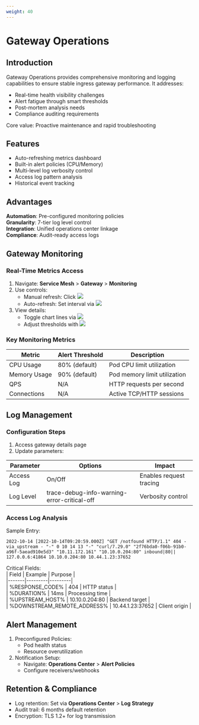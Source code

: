```yaml
---
weight: 40
---
```


# Gateway Operations

## Introduction  
Gateway Operations provides comprehensive monitoring and logging capabilities to ensure stable ingress gateway performance. It addresses:

- Real-time health visibility challenges  
- Alert fatigue through smart thresholds  
- Post-mortem analysis needs  
- Compliance auditing requirements  

Core value: Proactive maintenance and rapid troubleshooting  

## Features  
- Auto-refreshing metrics dashboard  
- Built-in alert policies (CPU/Memory)  
- Multi-level log verbosity control  
- Access log pattern analysis  
- Historical event tracking  

## Advantages  
**Automation**: Pre-configured monitoring policies  
**Granularity**: 7-tier log level control  
**Integration**: Unified operations center linkage  
**Compliance**: Audit-ready access logs  

## Gateway Monitoring

### Real-Time Metrics Access  
1. Navigate: **Service Mesh** > **Gateway** > **Monitoring**  
2. Use controls:  
   - Manual refresh: Click ![](/en/img/00metricrefresh.png)  
   - Auto-refresh: Set interval via ![](/en/img/00metricautorefresh.png)  
3. View details:  
   - Toggle chart lines via ![](/en/img/00legend.png)  
   - Adjust thresholds with ![](/en/img/asm/33metricsetting.png)  

### Key Monitoring Metrics  
| Metric | Alert Threshold | Description |  
|--------|-----------------|-------------|  
| CPU Usage | 80% (default) | Pod CPU limit utilization |  
| Memory Usage | 90% (default) | Pod memory limit utilization |  
| QPS | N/A | HTTP requests per second |  
| Connections | N/A | Active TCP/HTTP sessions |  

## Log Management

### Configuration Steps  
1. Access gateway details page  
2. Update parameters:  

| Parameter | Options | Impact |  
|-----------|---------|--------|  
| Access Log | On/Off | Enables request tracing |  
| Log Level | trace-debug-info-warning-error-critical-off | Verbosity control |  

### Access Log Analysis  
Sample Entry:  
```
2022-10-14 [2022-10-14T09:20:59.000Z] "GET /notfound HTTP/1.1" 404 - via_upstream - "-" 0 10 14 13 "-" "curl/7.29.0" "2f76bda0-f06b-91b0-a96f-5aead910e5d3" "10.11.172.161" "10.10.0.204:80" inbound|80|| 127.0.0.6:41864 10.10.0.204:80 10.44.1.23:37652
```

Critical Fields:  
| Field | Example | Purpose |  
|-------|---------|---------|  
| %RESPONSE_CODE% | 404 | HTTP status |  
| %DURATION% | 14ms | Processing time |  
| %UPSTREAM_HOST% | 10.10.0.204:80 | Backend target |  
| %DOWNSTREAM_REMOTE_ADDRESS% | 10.44.1.23:37652 | Client origin |  

## Alert Management  
1. Preconfigured Policies:  
   - Pod health status  
   - Resource overutilization  
2. Notification Setup:  
   - Navigate: **Operations Center** > **Alert Policies**  
   - Configure receivers/webhooks  

## Retention & Compliance  
- Log retention: Set via **Operations Center** > **Log Strategy**  
- Audit trail: 6 months default retention  
- Encryption: TLS 1.2+ for log transmission  


